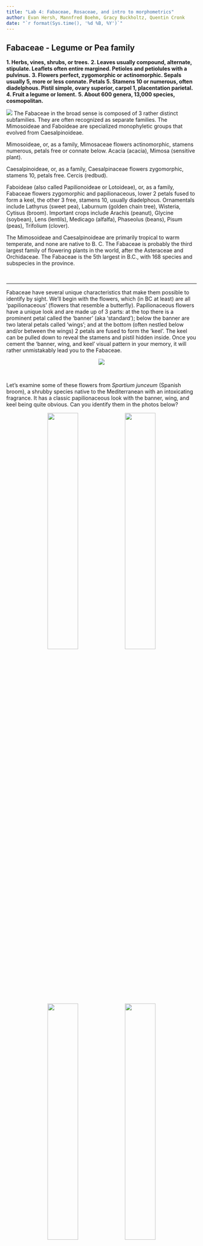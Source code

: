 ```yaml
---
title: "Lab 4: Fabaceae, Rosaceae, and intro to morphometrics"
author: Evan Hersh, Mannfred Boehm, Gracy Buckholtz, Quentin Cronk
date: "`r format(Sys.time(), '%d %B, %Y')`"
---
```


## Fabaceae - Legume or Pea family

**1.	Herbs, vines, shrubs, or trees.**
**2.	Leaves usually compound, alternate, stipulate.  Leaflets often entire margined.  Petioles and petiolules with a pulvinus.**
**3.	Flowers perfect, zygomorphic or actinomorphic.  Sepals usually  5, more or less connate.  Petals  5.  Stamens 10 or numerous, often diadelphous.  Pistil simple, ovary superior, carpel 1, placentation parietal.**
**4.	Fruit a legume or loment.**
**5.	About 600 genera, 13,000 species, cosmopolitan.**

![](media/diagram_Fabaceae.png)
The Fabaceae in the broad sense is composed of 3 rather distinct subfamilies.  They are often recognized as separate families.  The Mimosoideae and Faboideae are specialized monophyletic groups that evolved from Caesalpinoideae.

Mimosoideae, or, as a family, Mimosaceae   flowers actinomorphic, stamens numerous, petals free or connate below.  Acacia (acacia), Mimosa (sensitive plant).  

Caesalpinoideae, or, as a family, Caesalpinaceae   flowers zygomorphic, stamens 10, petals free.  Cercis (redbud).

Faboideae (also called Papilionoideae or Lotoideae), or, as a family, Fabaceae   flowers zygomorphic and papilionaceous, lower 2 petals fused to form a keel, the other 3 free, stamens 10, usually diadelphous.  Ornamentals include Lathyrus (sweet pea), Laburnum (golden chain tree), Wisteria, Cytisus (broom).  Important crops include Arachis (peanut), Glycine (soybean), Lens (lentils), Medicago (alfalfa), Phaseolus (beans), Pisum (peas), Trifolium (clover).

The Mimosoideae and Caesalpinoideae are primarily tropical to warm  temperate, and none are native to B. C.  The Fabaceae is probably the third largest family of flowering plants in the world, after the Asteraceae and Orchidaceae. The Fabaceae is the 5th largest in B.C., with 168 species and subspecies in the province.

&nbsp;

---

Fabaceae have several unique characteristics that make them possible to identify by sight. We'll begin with the flowers, which (in BC at least) are all 'papilionaceous' (flowers that resemble a butterfly). Papilionaceous flowers have a unique look and are made up of 3 parts: at the top there is a prominent petal called the 'banner' (aka 'standard'); below the banner are two lateral petals called 'wings'; and at the bottom (often nestled below and/or between the wings) 2 petals are fused to form the 'keel'. The keel can be pulled down to reveal the stamens and pistil hidden inside. Once you cement the 'banner, wing, and keel' visual pattern in your memory, it will rather unmistakably lead you to the Fabaceae. 

<p align="center">
![](https://media.giphy.com/media/fTnBDqYaA0MOfYMuKw/giphy.gif)
</p>

&nbsp;

Let's examine some of these flowers from *Spartium junceum* (Spanish broom), a shrubby species native to the Mediterranean with an intoxicating fragrance. It has a classic papilionaceous look with the banner, wing, and keel being quite obvious. Can you identify them in the photos below?

<p align="center">
![](./media/Fabaceae_1.jpeg){width=40%} ![](./media/Fabaceae_2.jpeg){width=40%}
![](./media/Fabaceae_3.jpeg){width=40%} ![](./media/Fabaceae_4.jpeg){width=40%}
</p>

&nbsp;

Here are some more examples of papilionaceous flowers. While they all have banner, wing, and keel morphology, you can see that there is still quite a bit of variation amongst Fabaceae species. As you can see, the keel is quite often hidden from sight in between the wings.

<p align="center">
![](./media/Fabaceae_5.jpeg){width=40%} ![](./media/Fabaceae_7.jpeg){width=40%}
![](./media/Fabaceae_6.jpeg){width=40%} ![](./media/Fabaceae_8.jpeg){width=40%}
</p>

&nbsp;

Sometimes, like in *Trifolium pratense* below, the flowers are quite small and require careful inspection (and probably some magnification) to see their papilionaceous nature. 

<p align="center">
![](./media/Fabaceae_11.jpeg){width=80%}
</p>

&nbsp;

To get into some more nitty-gritty detail, an important character in the Fabaceae key is to differentiate between 'monodelphous' and 'diadelphous' stamens. Monodelphous stamens are fused into a tube that surrounds the style, and diadelphous stamens are the same except one lonely stamen hangs free from the staminal tube. Can you determine which is which?

<p align="center">
![](./media/Fabaceae_18.jpeg){width=40%} ![](./media/Fabaceae_19.jpeg){width=40%}
</p>

&nbsp;

---

Fabaceae species tend to have compound leaves (made up of several leaflets). They can be either pinnately compound (with leaflets arranged oppositely along the rachis) or palmately compound (leaflets emerging from a central point). Many species have three leaflets and are referred to as "trifoliate" (hence the genus *Trifolium*). Can you tell which one is which from the pictures below?

<p align="center">
![](./media/Fabaceae_12.jpeg){width=40%} ![](./media/Fabaceae_13.jpeg){width=40%}
</p>

&nbsp;

Many Fabaceae have their terminal leaflets replaced with tendrils, which help the plants climb (usually upon other plants) in competition for sunlight.

<p align="center">
![](./media/Fabaceae_14.jpeg){width=40%} ![](./media/Fabaceae_15.jpeg){width=40%}
![](./media/Fabaceae_16.jpeg){width=40%} ![](./media/Fabaceae_17.jpeg){width=40%}
</p>

&nbsp;

---

The characteristic fruit type of the Fabaceae is the legume, which you got a sneak-peak of in lab 2. Do you remember the characteristics of a legume (e.g., how many carpels, the type of placentation, and type of dehiscence)? Here are some examples.

<p align="center">
![](./media/Fabaceae_20.jpeg){width=40%} ![](./media/Fabaceae_21.jpeg){width=40%}
![](./media/Fabaceae_22.jpeg){width=40%} ![](./media/Fabaceae_23.jpeg){width=40%}
</p>

&nbsp;

Not all legumes look pea-like, however. For example, some take a coiled shape like in *Medicago sativa* (alfalfa) on the left or a crescent shape like in *Astragalus nutzotinensis* (a wonderful plant that can only be found in Northwestern BC / Yukon territory) on the right.

<p align="center">
![](./media/Fabaceae_24.jpeg){width=40%} ![](./media/Fabaceae_25.jpeg){width=40%}
</p>

&nbsp;

---

**-KNOWLEDGE CHECK-**

Using the above pictures, make drawings of the following:  

- Papilionaceous flower  
- Pinnately and palmately compound leaves  
- Monodelphous and diadelphous stamens  
- Legume  
- Label your drawings with the following terms: banner, wing, keel, leaf, leaflet, petiole, rachis, tendril, ovary wall, seed, placenta.

&nbsp;

---

## Rosaceae - Rose family

**1.  Herbs, shrubs or trees.**  
**2.  Leaves simple or compound, usually toothed, alternate, stipulate.**  
**3.  Flowers usually perfect, actinomorphic.  Sepals 5, free.  Petals 5, free.  Stamens many, free.  Hypanthium present, either flat or cup shaped or fused with the ovary to produce an inferior ovary.  Pistils simple or compound, ovary superior or inferior, flowers hypogynous, perigynous, or epigynous.  Carpels 1, several (fused or separate) or many (separate).  Placentation axile, parietal (marginal), or basal.**  
**4.  Fruit an achene, follicle, pome, drupe, or aggregation of drupelets.**  
**5.  About 100 genera and 3,000 species, cosmopolitan but commonly in temperate regions.**  

![](media/diagram_Rosaceae.png)

Rosaceae is an important family in the B.C. flora, being 6th largest with 142 taxa.  The family is a rather heterogeneous group of plants, but most have a Rosaceous look about them, with 5 sepals and petals,  a hypanthium, and stipulate leaves. Rosaceae is divided into 4 subfamilies, largely on the basis of fruit type.  The Maloideae and Prunoideae are rarely recognized as separate families.

Rosoideae carpels usually numerous, free, fruit an achene or aggregation of drupelets.  *Rosa* (rose), *Fragaria* (strawberry), *Rubus* (blackberry, raspberry) *Potentilla*.

Spiraeoideae carpels 5 or fewer, free, fruit a follicle. *Spiraea* (spiraea, bridal wreath).

Maloideae carpels 2-5, fused, ovary inferior (hypanthium fused to ovary wall), fruit a pome.  *Pyrus* (apple and pear), *Sorbus* (mountain ash), *Amelanchier* (saskatoon berry), *Crataegus* (hawthorn).

Prunoideae (sometimes called Amygdaloideae) carpels 1-5, separate, fruit a drupe.  *Prunus* (peach, nectarine, cherry, sloeberry - used to flavor sloe gin, plum, almond), *Oemleria* (Indian plum or osoberry).

&nbsp;

---

Roseaceae flowers typically have 5 sepals, 5 petals, numerous stamens, and a (often short/shallow) hypanthium. Here are some examples:

<p align="center">
![](./media/Rosaceae_1.jpeg){width=40%} ![](./media/Rosaceae_2.jpeg){width=40%}
![](./media/Rosaceae_3.jpeg){width=40%} ![](./media/Rosaceae_4.jpeg){width=40%}
</p>

&nbsp;

A local example is *Geum macrophyllum*. Notice the 5 yellow petals, numerous stamens, numerous simple pistils that develop into achenes. Does this visual remind you of another family that we've seen? 

<p align="center">
![](./media/Rosaceae_5.jpeg){width=40%} ![](./media/Rosaceae_6.jpeg){width=40%}
</p>

&nbsp;

While many flowers look like the ones above, some are a let less obviously Rosaceous...See *Spirea douglasii* (left) and *Prunus* sp. (right).

**Insert photos of Prunus**

<p align="center">
![](./media/Rosaceae_11.jpeg){width=40%}
</p>

&nbsp;

---

Rosaceae leaves can be either simple or compound, but are quite often toothed, alternate, and stipulate. Can you identify the stipules?

<p align="center">
![](./media/Rosaceae_7.jpeg){width=40%} ![](./media/Rosaceae_8.jpeg){width=40%}
![](./media/Rosaceae_9.jpeg){width=40%} ![](./media/Rosaceae_10.jpeg){width=40%}
</p>

&nbsp;

Herbs, shrubs, and trees can all be found in the Rosaceae. Here is an example of *Prunus* sp (cherry), which has toothed, evergreen leaves. At the base of the leaf blade you can often find 1-3 glands (an example of extra-floral nectaries), which is a good character to identify this genus.

<p align="center">
![](./media/Rosaceae_12.jpeg){width=40%} ![](./media/Rosaceae_13.jpeg){width=40%}
</p>

&nbsp;

Some additional vegetative characters include the presence of "spines", "prickles", or "thorns". If you took BIOL 210, you should already be familiar with the fact that prickles are modified epidermis, spines are modified leaves, and thorns are modified stems. Some spiky examples from the Rosaceae include *Rosa* (rose - top) and *Rubus* (blackberry, raspberry - bottom). 

<p align="center">
![](./media/Rosaceae_14.jpeg){width=40%} ![](./media/Rosaceae_15.jpeg){width=40%}
![](./media/Rosaceae_16.jpeg){width=40%} ![](./media/Rosaceae_17.jpeg){width=40%}
</p>

&nbsp;

---

Rosaceae features several different fruit types, including achenes, drupes (and aggregates of 'drupelets'), follicles, and pomes. These tend to be conserved within the above-mentioned subfamilies. 

Many think that a rose "hip" is the fruit of the rose, but in actuality the hip is a fleshy hypanthium and the achenes (the true fruit) are found inside.

<p align="center">
![](./media/Rosaceae_18.jpeg){width=40%} ![](./media/Rosaceae_19.jpeg){width=40%}
![](./media/Rosaceae_20.jpeg){width=40%} ![](./media/Rosaceae_21.jpeg){width=40%}
</p>

&nbsp;

**Take pictures of drupes**

&nbsp;

A pome is a unique fruit type to the Rosaceae. A pome develops from a compound, inferior ovary and has seeds encased within a cartilaginous wall (known as the endocarp of the ovary), with most of the surrounding fleshy part of the fruit derived from the hypanthium, which is fused to the ovary. So when you chomp into a delicious apple, most of the tasty bits are actually hypanthium tissue instead of ovary wall like your typical fruit! Below you can see the pomes of *Pyrus* (apple and pear - top) and *Sorbus* (mountain ash - bottom).

<p align="center">
![](./media/Rosaceae_23.jpeg){width=40%} ![](./media/Rosaceae_24.jpeg){width=40%}
![](./media/Rosaceae_25.jpeg){width=40%} ![](./media/Rosaceae_26.jpeg){width=40%}
</p>

&nbsp;

---

**-KNOWLEDGE CHECK-**

Using the above photos, make drawings of the following:

- Flower  
- Toothed leaves with stipules  
- "Spiky" bits. Try to figure out whether these would be considered prickles, spines, or thorns...  
- Rose hip longitudinal section  
- Pome  
- Label your drawings with the following if present: sepals, petals, stamens, leaf, leaflet, stipules, toothed, spines, prickles, thorns, achene, pome.  


---

#### Activity 1: Taking Morphometric Measurements from Herbarium Specimens using ImageJ

ImageJ is an image processing software that was developed by the U.S. National Institutes of Health (NIH). It is used to analyze different types of images but this tutorial will cover how to measure certain morphological features from photographs of herbarium specimens. 

To use ImageJ you have to import the photographs you want to work with. 

1. Drag the file to the lower grey bar. As you are doing this the words <<drag and drop>> should appear. Once the image has been dropped it will open and now it is ready to analyze in ImageJ. 

There are many measurements that can be taken with ImageJ. It might be helpful to click through the different buttons at the top of the bar to explore all of the different ways ImageJ can make measurements. This tutorial will use the line button for all of the measurements. 

2. Zoom in on the ruler (Mac: Command shift =, Windows: CTRL + ). Most digitized herbarium specimens will have a ruler in the photograph. This is to help standardized it and is useful for measuring features in ImageJ. 

3. Use the line button (5th button from the left) and draw a line by clicking and dragging along the bottom of the ruler so that the line goes from the 0 tick to the 5 cm tick. This needs to be very accurate because we are going to use this length to calibrate the rest of the measurements taken in ImageJ. 

4.  Go to the top bar and hit “analyze”. Then go to “set scale…”. Enter 5 into the Known distance box and enter cm into the Unit of Length box. Hit the box “Global”. By checking “Global” you are ensuring that this is applied to all photos in the current session of ImageJ. Then hit OK. ImageJ is now calibrated using the ruler from your herbarium photo. <br>

Now you can go on to take measurements. 

5. Use the line or the segmented line (you can change between them by right clicking on the line button) draw lines across what you want to measure. Once you have the right length hit (Mac: Command M, Windows: CTRL M) and ImageJ will measure and record the length in a convenient table for you. This table should pop up once you take your first measurement. When you have all of the measurements you need you can either download that table that ImageJ made or just copy and input the data in your own table. You will have to eventually input your data in a group spreadsheet (on Canvas) so keep that in mind as you are recording data. <br>

6. Once you have taken and recorded all of the measurements necessary put your findings into the class spreadsheet (Canvas) so that other people will be able to access, download, and use your data for the next step. <br>

Note: [Here is a link](https://imagej.nih.gov/ij/docs/guide/user-guide.pdf) to the ImageJ user guide. All the information you will need is in this document, but if you are interested in the program and the other features available, the user guide can provide more information. 



